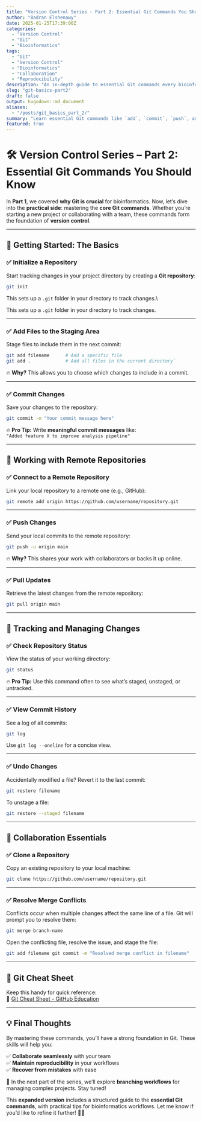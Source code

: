 ```yaml
---
title: "Version Control Series - Part 2: Essential Git Commands You Should Know"
author: "Badran Elshenawy"
date: 2025-01-25T17:39:00Z
categories:
  - "Version Control"
  - "Git"
  - "Bioinformatics"
tags:
  - "Git"
  - "Version Control"
  - "Bioinformatics"
  - "Collaboration"
  - "Reproducibility"
description: "An in-depth guide to essential Git commands every bioinformatician should know for better collaboration and reproducibility."
slug: "git-basics-part2"
draft: false
output: hugodown::md_document
aliases:
  - "/posts/git_basics_part_2/"
summary: "Learn essential Git commands like `add`, `commit`, `push`, and `pull` to start mastering version control in bioinformatics."
featured: true
---
```


# 🛠️ Version Control Series -- Part 2: Essential Git Commands You Should Know

In **Part 1**, we covered **why Git is crucial** for bioinformatics. Now, let's dive into the **practical side**: mastering the **core Git commands**. Whether you're starting a new project or collaborating with a team, these commands form the foundation of **version control**.

------------------------------------------------------------------------

## 🌟 **Getting Started: The Basics**

### ✅ Initialize a Repository

Start tracking changes in your project directory by creating a **Git repository**:

``` bash
git init
```

This sets up a `.git` folder in your directory to track changes.\\

This sets up a `.git` folder in your directory to track changes.

------------------------------------------------------------------------

### ✅ Add Files to the Staging Area

Stage files to include them in the next commit:

``` bash
git add filename      # Add a specific file
git add .             # Add all files in the current directory`
```

🔥 **Why?** This allows you to choose which changes to include in a commit.

------------------------------------------------------------------------

### ✅ Commit Changes

Save your changes to the repository:

``` bash
git commit -m "Your commit message here"
```

🔥 **Pro Tip:** Write **meaningful commit messages** like:  
`"Added feature X to improve analysis pipeline"`

------------------------------------------------------------------------

## 🌟 **Working with Remote Repositories**

### ✅ Connect to a Remote Repository

Link your local repository to a remote one (e.g., GitHub):

``` bash
git remote add origin https://github.com/username/repository.git
```

------------------------------------------------------------------------

### ✅ Push Changes

Send your local commits to the remote repository:

``` bash
git push -u origin main
```

🔥 **Why?** This shares your work with collaborators or backs it up online.

------------------------------------------------------------------------

### ✅ Pull Updates

Retrieve the latest changes from the remote repository:

``` bash
git pull origin main
```

------------------------------------------------------------------------

## 🌟 **Tracking and Managing Changes**

### ✅ Check Repository Status

View the status of your working directory:

``` bash
git status
```

🔥 **Pro Tip:** Use this command often to see what's staged, unstaged, or untracked.

------------------------------------------------------------------------

### ✅ View Commit History

See a log of all commits:

``` bash
git log
```

Use `git log --oneline` for a concise view.

------------------------------------------------------------------------

### ✅ Undo Changes

Accidentally modified a file? Revert it to the last commit:

``` bash
git restore filename
```

To unstage a file:

``` bash
git restore --staged filename
```

------------------------------------------------------------------------

## 🌟 **Collaboration Essentials**

### ✅ Clone a Repository

Copy an existing repository to your local machine:

``` bash
git clone https://github.com/username/repository.git
```

------------------------------------------------------------------------

### ✅ Resolve Merge Conflicts

Conflicts occur when multiple changes affect the same line of a file. Git will prompt you to resolve them:

``` bash
git merge branch-name
```

Open the conflicting file, resolve the issue, and stage the file:

``` bash
git add filename git commit -m "Resolved merge conflict in filename"
```

------------------------------------------------------------------------

## 📌 **Git Cheat Sheet**

Keep this handy for quick reference:  
📄 [Git Cheat Sheet - GitHub Education](https://education.github.com/git-cheat-sheet-education.pdf)

------------------------------------------------------------------------

## 💡 Final Thoughts

By mastering these commands, you'll have a strong foundation in Git. These skills will help you:  

✅ **Collaborate seamlessly** with your team  
✅ **Maintain reproducibility** in your workflows  
✅ **Recover from mistakes** with ease

🚀 In the next part of the series, we'll explore **branching workflows** for managing complex projects. Stay tuned!

This **expanded version** includes a structured guide to the **essential Git commands**, with practical tips for bioinformatics workflows. Let me know if you'd like to refine it further! 🚀💪
